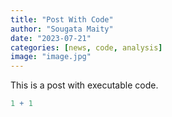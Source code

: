 ```yaml
---
title: "Post With Code"
author: "Sougata Maity"
date: "2023-07-21"
categories: [news, code, analysis]
image: "image.jpg"
---
```


This is a post with executable code.

```r
1 + 1
```
